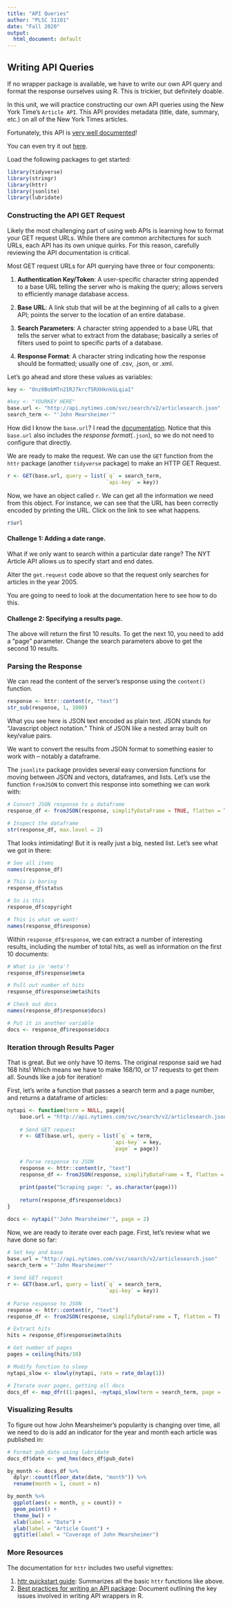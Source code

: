 ```yaml
---
title: "API Queries"
author: "PLSC 31101"
date: "Fall 2020"
output:
  html_document: default
---
```


## Writing API Queries

If no wrapper package is available, we have to write our own API query and format the response ourselves using R. This is trickier, but definitely doable.

In this unit, we will practice constructing our own API queries using the New York Time's `Article API`. This API provides metadata (title, date, summary, etc.) on all of the New York Times articles.

Fortunately, this API is [very well documented](https://developer.nytimes.com/docs/articlesearch-product/1/overview)!

You can even try it out [here](http://developer.nytimes.com/io-docs).

Load the following packages to get started:

```r
library(tidyverse)
library(stringr)
library(httr)
library(jsonlite)
library(lubridate)
```

### Constructing the API GET Request

Likely the most challenging part of using web APIs is learning how to format your GET request URLs. While there are common architectures for such URLs, each API has its own unique quirks. For this reason, carefully reviewing the API documentation is critical.

Most GET request URLs for API querying have three or four components:

1. **Authentication Key/Token**: A user-specific character string appended to a base URL telling the server who is making the query; allows servers to efficiently manage database access.

2. **Base URL**: A link stub that will be at the beginning of all calls to a given API; points the server to the location of an entire database.

3. **Search Parameters**: A character string appended to a base URL that tells the server what to extract from the database; basically a series of filters used to point to specific parts of a database.

4. **Response Format**: A character string indicating how the response should be formatted; usually one of .csv, .json, or .xml.

Let's go ahead and store these values as variables:

```r
key <- "Onz0BobMTn2IRJ7krcT5RXHknkGLqiaI"
```

```r
#key <- "YOURKEY HERE"
base.url <- "http://api.nytimes.com/svc/search/v2/articlesearch.json"
search_term <- "'John Mearsheimer'"
```

How did I know the `base.url`? I read the [documentation](https://developer.nytimes.com/docs/articlesearch-product/1/routes/articlesearch.json/get). Notice that this `base.url` also includes the *response format*(`.json`), so we do not need to configure that directly.

We are ready to make the request. We can use the `GET` function from the `httr` package (another `tidyverse` package) to make an HTTP GET Request.

```r
r <- GET(base.url, query = list(`q` = search_term,
                                `api-key` = key))
```

Now, we have an object called `r`. We can get all the information we need from this object. For instance, we can see that the URL has been correctly encoded by printing the URL. Click on the link to see what happens.

```r
r$url
```

#### Challenge 1: Adding a date range. {-}

What if we only want to search within a particular date range? The NYT Article API allows us to specify start and end dates.

Alter the `get.request` code above so that the request only searches for articles in the year 2005.

You are going to need to look at the documentation here to see how to do this.

#### Challenge 2: Specifying a results page. {-}

The above will return the first 10 results. To get the next 10, you need to add a "page" parameter. Change the search parameters above to get the second 10 results.

### Parsing the Response

We can read the content of the server’s response using the `content()` function.

```r
response <- httr::content(r, "text")
str_sub(response, 1, 1000)
```

What you see here is JSON text encoded as plain text. JSON stands for "Javascript object notation." Think of JSON like a nested array built on key/value pairs. 

We want to convert the results from JSON format to something easier to work with -- notably a dataframe.  

The `jsonlite` package provides several easy conversion functions for moving between JSON and vectors, dataframes, and lists. Let's use the function `fromJSON` to convert this response into something we can work with:

```r
# Convert JSON response to a dataframe
response_df <- fromJSON(response, simplifyDataFrame = TRUE, flatten = TRUE)

# Inspect the dataframe
str(response_df, max.level = 2)
```

That looks intimidating! But it is really just a big, nested list. Let's see what we got in there:

```r
# See all items
names(response_df)

# This is boring
response_df$status

# So is this
response_df$copyright

# This is what we want!
names(response_df$response)
```

Within `response_df$response`, we can extract a number of interesting results, including the number of total hits, as well as information on the first 10 documents:

```r
# What is in 'meta'?
response_df$response$meta

# Pull out number of hits
response_df$response$meta$hits

# Check out docs
names(response_df$response$docs)

# Put it in another variable
docs <- response_df$response$docs
```

### Iteration through Results Pager

That is great. But we only have 10 items. The original response said we had 168 hits! Which means we have to make 168/10, or 17 requests to get them all. Sounds like a job for iteration!

First, let's write a function that passes a search term and a page number, and returns a dataframe of articles:

```r
nytapi <- function(term = NULL, page){
    base.url = "http://api.nytimes.com/svc/search/v2/articlesearch.json"
    
    # Send GET request
    r <- GET(base.url, query = list(`q` = term,
                                  `api-key` = key,
                                  `page` = page))
    
    # Parse response to JSON
    response <- httr::content(r, "text")  
    response_df <- fromJSON(response, simplifyDataFrame = T, flatten = T)
    
    print(paste("Scraping page: ", as.character(page)))
    
    return(response_df$response$docs)
}

docs <- nytapi("'John Mearsheimer'", page = 2)
```

Now, we are ready to iterate over each page. First, let's review what we have done so far:

```r
# Set key and base
base.url = "http://api.nytimes.com/svc/search/v2/articlesearch.json" 
search_term = "'John Mearsheimer'" 
  
# Send GET request
r <- GET(base.url, query = list(`q` = search_term,
                                `api-key` = key))
  
# Parse response to JSON
response <- httr::content(r, "text")  
response_df <- fromJSON(response, simplifyDataFrame = T, flatten = T)

# Extract hits
hits = response_df$response$meta$hits 

# Get number of pages
pages = ceiling(hits/10)

# Modify function to sleep
nytapi_slow <- slowly(nytapi, rate = rate_delay(1))

# Iterate over pages, getting all docs
docs_df <- map_dfr((1:pages), ~nytapi_slow(term = search_term, page = .))
```

### Visualizing Results

To figure out how John Mearsheimer's popularity is changing over time, all we need to do is add an indicator for the year and month each article was published in:

```r
# Format pub_date using lubridate
docs_df$date <- ymd_hms(docs_df$pub_date)

by_month <- docs_df %>% 
  dplyr::count(floor_date(date, "month")) %>%
  rename(month = 1, count = n)

by_month %>%
  ggplot(aes(x = month, y = count)) +
  geom_point() +
  theme_bw() + 
  xlab(label = "Date") +
  ylab(label = "Article Count") +
  ggtitle(label = "Coverage of John Mearsheimer")
```


### More Resources

The documentation for `httr` includes two useful vignettes:

1. [httr quickstart guide](https://cran.r-project.org/web/packages/httr/vignettes/quickstart.html): Summarizes all the basic `httr` functions like above.
2. [Best practices for writing an API package](https://cran.r-project.org/web/packages/httr/vignettes/api-packages.html): Document outlining the key issues involved in writing API wrappers in R.

